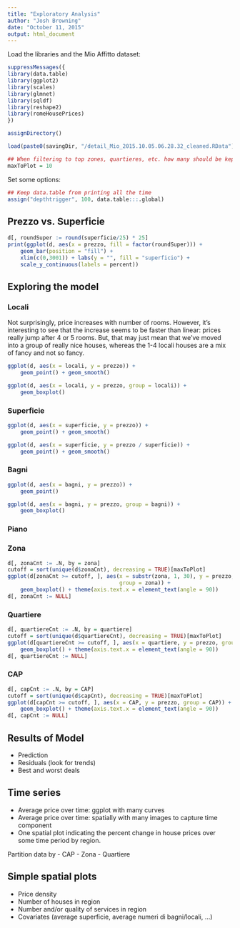 ```yaml
---
title: "Exploratory Analysis"
author: "Josh Browning"
date: "October 11, 2015"
output: html_document
---
```


Load the libraries and the Mio Affitto dataset:

```r
suppressMessages({
library(data.table)
library(ggplot2)
library(scales)
library(glmnet)
library(sqldf)
library(reshape2)
library(romeHousePrices)
})

assignDirectory()

load(paste0(savingDir, "/detail_Mio_2015.10.05.06.28.32_cleaned.RData"))

## When filtering to top zones, quartieres, etc. how many should be kept?
maxToPlot = 10
```

Set some options:

```r
## Keep data.table from printing all the time
assign("depthtrigger", 100, data.table:::.global)
```

## Prezzo vs. Superficie

```r
d[, roundSuper := round(superficie/25) * 25]
print(ggplot(d, aes(x = prezzo, fill = factor(roundSuper))) +
    geom_bar(position = "fill") +
    xlim(c(0,3001)) + labs(y = "", fill = "superficio") +
    scale_y_continuous(labels = percent))
```


## Exploring the model

### Locali

Not surprisingly, price increases with number of rooms.  However, it's interesting to see that the increase seems to be faster than linear: prices really jump after 4 or 5 rooms.  But, that may just mean that we've moved into a group of really nice houses, whereas the 1-4 locali houses are a mix of fancy and not so fancy. 

```r
ggplot(d, aes(x = locali, y = prezzo)) +
    geom_point() + geom_smooth()
```

```r
ggplot(d, aes(x = locali, y = prezzo, group = locali)) +
    geom_boxplot()
```

### Superficie

```r
ggplot(d, aes(x = superficie, y = prezzo)) +
    geom_point() + geom_smooth()
```

```r
ggplot(d, aes(x = superficie, y = prezzo / superficie)) +
    geom_point() + geom_smooth()
```

### Bagni

```r
ggplot(d, aes(x = bagni, y = prezzo)) +
    geom_point()
```

```r
ggplot(d, aes(x = bagni, y = prezzo, group = bagni)) +
    geom_boxplot()
```

### Piano

### Zona

```r
d[, zonaCnt := .N, by = zona]
cutoff = sort(unique(d$zonaCnt), decreasing = TRUE)[maxToPlot]
ggplot(d[zonaCnt >= cutoff, ], aes(x = substr(zona, 1, 30), y = prezzo,
                                   group = zona)) +
    geom_boxplot() + theme(axis.text.x = element_text(angle = 90))
d[, zonaCnt := NULL]
```

### Quartiere

```r
d[, quartiereCnt := .N, by = quartiere]
cutoff = sort(unique(d$quartiereCnt), decreasing = TRUE)[maxToPlot]
ggplot(d[quartiereCnt >= cutoff, ], aes(x = quartiere, y = prezzo, group = quartiere)) +
    geom_boxplot() + theme(axis.text.x = element_text(angle = 90))
d[, quartiereCnt := NULL]
```


### CAP

```r
d[, capCnt := .N, by = CAP]
cutoff = sort(unique(d$capCnt), decreasing = TRUE)[maxToPlot]
ggplot(d[capCnt >= cutoff, ], aes(x = CAP, y = prezzo, group = CAP)) +
    geom_boxplot() + theme(axis.text.x = element_text(angle = 90))
d[, capCnt := NULL]
```

## Results of Model

- Prediction
- Residuals (look for trends)
- Best and worst deals

## Time series

- Average price over time: ggplot with many curves
- Average price over time: spatially with many images to capture time component
- One spatial plot indicating the percent change in house prices over some time period by region.

Partition data by
- CAP
- Zona
- Quartiere

## Simple spatial plots

- Price density
- Number of houses in region
- Number and/or quality of services in region
- Covariates (average superficie, average numeri di bagni/locali, ...)